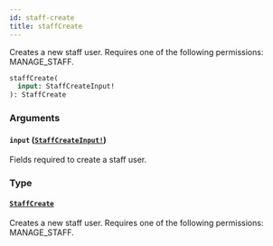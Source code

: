 ```yaml
---
id: staff-create
title: staffCreate
---
```


Creates a new staff user. Requires one of the following permissions: MANAGE_STAFF.

```graphql
staffCreate(
  input: StaffCreateInput!
): StaffCreate

```

### Arguments

#### `input` ([`StaffCreateInput!`](../../../developer/api-reference/inputs/staff-create-input))

Fields required to create a staff user.

### Type

#### [`StaffCreate`](../../../developer/api-reference/objects/staff-create)

Creates a new staff user. Requires one of the following permissions: MANAGE_STAFF.
